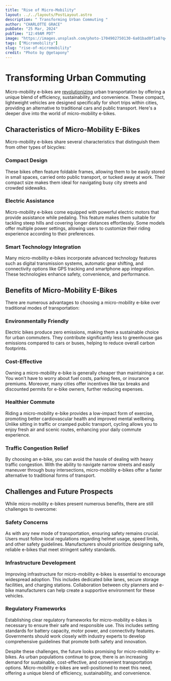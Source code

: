 ```yaml
---
title: "Rise of Micro-Mobility"
layout: ../../layouts/PostLayout.astro
description: " Transforming Urban Commuting "
author: "CHARLOTTE GRACE"
pubDate: "25 Mar, 2024"
pubTime: "12:49AM PDT"
image: "https://images.unsplash.com/photo-1704902750130-6a01bad0f1a8?q=80&w=1740&auto=format&fit=crop&ixlib=rb-4.0.3&ixid=M3wxMjA3fDB8MHxwaG90by1wYWdlfHx8fGVufDB8fHx8fA%3D%3D"
tags: ["Micromobility"]
slug: "rise-of-micromobility"
credit: "Photo by @getapony"
---
```


# Transforming Urban Commuting

Micro-mobility e-bikes are [revolutionizing](https://www.mckinsey.com/industries/automotive-and-assembly/our-insights/the-two-wheeled-commute-micromobility-and-your-future) urban transportation by offering a unique blend of efficiency, sustainability, and convenience. These compact, lightweight vehicles are designed specifically for short trips within cities, providing an alternative to traditional cars and public transport. Here's a deeper dive into the world of micro-mobility e-bikes.

## Characteristics of Micro-Mobility E-Bikes

Micro-mobility e-bikes share several characteristics that distinguish them from other types of bicycles:

### Compact Design

These bikes often feature foldable frames, allowing them to be easily stored in small spaces, carried onto public transport, or tucked away at work. Their compact size makes them ideal for navigating busy city streets and crowded sidewalks.

### Electric Assistance

Micro-mobility e-bikes come equipped with powerful electric motors that provide assistance while pedaling. This feature makes them suitable for tackling steep hills and covering longer distances effortlessly. Some models offer multiple power settings, allowing users to customize their riding experience according to their preferences.

### Smart Technology Integration

Many micro-mobility e-bikes incorporate advanced technology features such as digital transmission systems, automatic gear shifting, and connectivity options like GPS tracking and smartphone app integration. These technologies enhance safety, convenience, and performance.

## Benefits of Micro-Mobility E-Bikes

There are numerous advantages to choosing a micro-mobility e-bike over traditional modes of transportation:

### Environmentally Friendly

Electric bikes produce zero emissions, making them a sustainable choice for urban commuters. They contribute significantly less to greenhouse gas emissions compared to cars or buses, helping to reduce overall carbon footprints.

### Cost-Effective

Owning a micro-mobility e-bike is generally cheaper than maintaining a car. You won't have to worry about fuel costs, parking fees, or insurance premiums. Moreover, many cities offer incentives like tax breaks and discounted permits for e-bike owners, further reducing expenses.

### Healthier Commute

Riding a micro-mobility e-bike provides a low-impact form of exercise, promoting better cardiovascular health and improved mental wellbeing. Unlike sitting in traffic or cramped public transport, cycling allows you to enjoy fresh air and scenic routes, enhancing your daily commute experience.

### Traffic Congestion Relief

By choosing an e-bike, you can avoid the hassle of dealing with heavy traffic congestion. With the ability to navigate narrow streets and easily maneuver through busy intersections, micro-mobility e-bikes offer a faster alternative to traditional forms of transport.

## Challenges and Future Prospects

While micro-mobility e-bikes present numerous benefits, there are still challenges to overcome:

### Safety Concerns

As with any new mode of transportation, ensuring safety remains crucial. Users must follow local regulations regarding helmet usage, speed limits, and other safety guidelines. Manufacturers should prioritize designing safe, reliable e-bikes that meet stringent safety standards.

### Infrastructure Development

Improving infrastructure for micro-mobility e-bikes is essential to encourage widespread adoption. This includes dedicated bike lanes, secure storage facilities, and charging stations. Collaboration between city planners and e-bike manufacturers can help create a supportive environment for these vehicles.

### Regulatory Frameworks

Establishing clear regulatory frameworks for micro-mobility e-bikes is necessary to ensure their safe and responsible use. This includes setting standards for battery capacity, motor power, and connectivity features. Governments should work closely with industry experts to develop comprehensive guidelines that promote both safety and innovation.

Despite these challenges, the future looks promising for micro-mobility e-bikes. As urban populations continue to grow, there is an increasing demand for sustainable, cost-effective, and convenient transportation options. Micro-mobility e-bikes are well-positioned to meet this need, offering a unique blend of efficiency, sustainability, and convenience.
